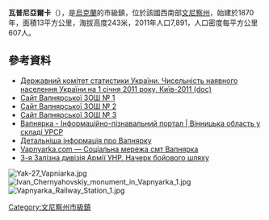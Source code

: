 {{No footnotes|time=2019-02-02T04:30:24+00:00}}
{{Bare URLs}}
'''瓦普尼亞爾卡'''（{{lang-uk|Вапнярка}}），是[[烏克蘭|烏克蘭]]的市級鎮，位於該國西南部[[文尼察州|文尼察州]]，始建於1870年，面積13平方公里，海拔高度243米，2011年人口7,891，人口密度每平方公里607人。

==參考資料==
*[https://web.archive.org/web/20121010205321/http://stat6.stat.lviv.ua/PXWEB2007/ukr/publ/2011/chnas.zip Державний комітет статистики України. Чисельність наявного населення України на 1 січня 2011 року, Київ-2011 (doc)]
*[https://web.archive.org/web/20170407112652/http://testuvannya.com.ua/schoolsite/Vin.Tom.Vapnyarka.sc1/ Сайт Вапнярської ЗОШ № 1]
*[http://vpn-school-2.at.ua/ Сайт Вапнярської ЗОШ № 2] {{Wayback|url=http://vpn-school-2.at.ua/ |date=20200126172501 }}
*[https://web.archive.org/web/20160304105629/http://testuvannya.com.ua/schoolsite/Vin.Tom.Vapnyarka.sc3/ Сайт Вапнярської ЗОШ № 3]
* [http://imsu-vinnycja.com/mista-i-sela-vinnyckoi-oblasti/tomashpilskyj-rajon/vapnjarka.html Вапнярка - Інформаційно-пізнавальний портал | Вінницька область у складі УРСР] {{Wayback|url=http://imsu-vinnycja.com/mista-i-sela-vinnyckoi-oblasti/tomashpilskyj-rajon/vapnjarka.html |date=20210110151325 }}
* [http://www.smt-vapnjarka.narod.ru Детальніша інформація про Вапнярку] {{Wayback|url=http://www.smt-vapnjarka.narod.ru/ |date=20200812181932 }}
* [https://web.archive.org/web/20160111195558/http://vapnyarka.com/ Vapnyarka.com — Соціальна мережа смт Вапнярка]
* [https://web.archive.org/web/20120520010219/http://www.irekw.internetdsl.pl/zalizna_dyw.html 3-я Залізна дивізія Армії УНР. Начерк бойового шляху]

[[Image:Yak-27_Vapniarka.jpg|right]]
[[Image:Ivan_Chernyahovskiy_monument_in_Vapnyarka_1.jpg|right]]
[[Image:Vapnyarka_Railway_Station_1.jpg|right]]

{{coord|48|32|1|N|28|44|43|E|scale:30000|display=title}}

{{DEFAULTSORT:Вапнярка}}
[[Category:文尼察州市級鎮|Category:文尼察州市級鎮]]


{{Vinnytsia-geo-stub}}